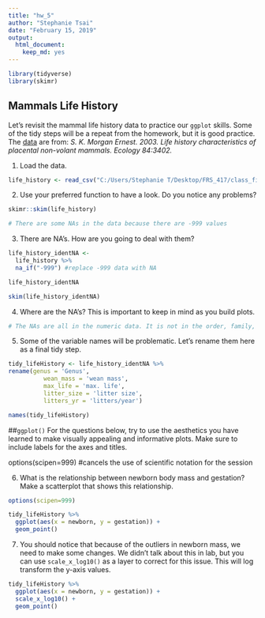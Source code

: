 ```yaml
---
title: "hw_5"
author: "Stephanie Tsai"
date: "February 15, 2019"
output: 
  html_document: 
    keep_md: yes
---
```

```r
library(tidyverse)
library(skimr)
```
## Mammals Life History
Let's revisit the mammal life history data to practice our `ggplot` skills. Some of the tidy steps will be a repeat from the homework, but it is good practice. The [data](http://esapubs.org/archive/ecol/E084/093/) are from: *S. K. Morgan Ernest. 2003. Life history characteristics of placental non-volant mammals. Ecology 84:3402.*

1. Load the data.
```r
life_history <- read_csv("C:/Users/Stephanie T/Desktop/FRS_417/class_files-master/mammal_lifehistories_v2.csv")
```


2. Use your preferred function to have a look. Do you notice any problems?
```r
skimr::skim(life_history)
```
```r
# There are some NAs in the data because there are -999 values
```


3. There are NA's. How are you going to deal with them?
```r
life_history_identNA <- 
  life_history %>% 
  na_if("-999") #replace -999 data with NA

life_history_identNA
```
```r
skim(life_history_identNA)
```


4. Where are the NA's? This is important to keep in mind as you build plots.
```r
# The NAs are all in the numeric data. It is not in the order, family, genus, and species.
```


5. Some of the variable names will be problematic. Let's rename them here as a final tidy step.

```r
tidy_lifeHistory <- life_history_identNA %>%
rename(genus = 'Genus',
          wean_mass = 'wean mass',
          max_life = 'max. life',
          litter_size = 'litter size',
          litters_yr = 'litters/year')

names(tidy_lifeHistory)
```


##`ggplot()`
For the questions below, try to use the aesthetics you have learned to make visually appealing and informative plots. Make sure to include labels for the axes and titles.

options(scipen=999)  #cancels the use of scientific notation for the session

6. What is the relationship between newborn body mass and gestation? Make a scatterplot that shows this relationship. 
```r
options(scipen=999)

tidy_lifeHistory %>% 
  ggplot(aes(x = newborn, y = gestation)) +
  geom_point()
```

7. You should notice that because of the outliers in newborn mass, we need to make some changes. We didn't talk about this in lab, but you can use `scale_x_log10()` as a layer to correct for this issue. This will log transform the y-axis values.
```r
tidy_lifeHistory %>% 
  ggplot(aes(x = newborn, y = gestation)) +
  scale_x_log10() +
  geom_point()
```



